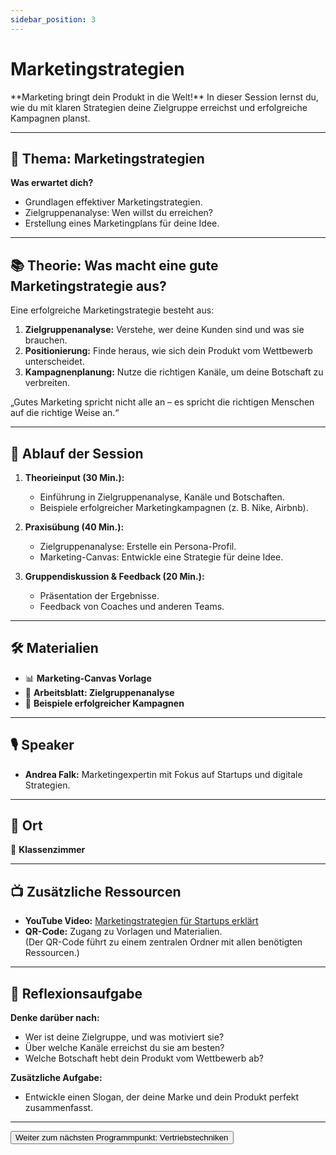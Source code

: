 ```yaml
---
sidebar_position: 3
---
```


# Marketingstrategien

<Admonition type="info" icon="📈">
  **Marketing bringt dein Produkt in die Welt!**  
  In dieser Session lernst du, wie du mit klaren Strategien deine Zielgruppe erreichst und erfolgreiche Kampagnen planst.
</Admonition>

---

## 🎯 **Thema:** Marketingstrategien

**Was erwartet dich?**  
- Grundlagen effektiver Marketingstrategien.  
- Zielgruppenanalyse: Wen willst du erreichen?  
- Erstellung eines Marketingplans für deine Idee.  

---

## 📚 **Theorie: Was macht eine gute Marketingstrategie aus?**

Eine erfolgreiche Marketingstrategie besteht aus:  
1. **Zielgruppenanalyse:** Verstehe, wer deine Kunden sind und was sie brauchen.  
2. **Positionierung:** Finde heraus, wie sich dein Produkt vom Wettbewerb unterscheidet.  
3. **Kampagnenplanung:** Nutze die richtigen Kanäle, um deine Botschaft zu verbreiten.  

<Admonition type="quote" icon="💡">
  „Gutes Marketing spricht nicht alle an – es spricht die richtigen Menschen auf die richtige Weise an.“  
</Admonition>

---

## 📝 **Ablauf der Session**

1. **Theorieinput (30 Min.):**  
   - Einführung in Zielgruppenanalyse, Kanäle und Botschaften.  
   - Beispiele erfolgreicher Marketingkampagnen (z. B. Nike, Airbnb).  

2. **Praxisübung (40 Min.):**  
   - Zielgruppenanalyse: Erstelle ein Persona-Profil.  
   - Marketing-Canvas: Entwickle eine Strategie für deine Idee.  

3. **Gruppendiskussion & Feedback (20 Min.):**  
   - Präsentation der Ergebnisse.  
   - Feedback von Coaches und anderen Teams.  

---

## 🛠️ **Materialien**

- 📊 **Marketing-Canvas Vorlage**  
- 📝 **Arbeitsblatt: Zielgruppenanalyse**  
- 📄 **Beispiele erfolgreicher Kampagnen**  

---

## 🎙️ **Speaker**

- **Andrea Falk:** Marketingexpertin mit Fokus auf Startups und digitale Strategien.  

---

## 📍 **Ort**

📍 **Klassenzimmer**  

---

## 📺 **Zusätzliche Ressourcen**

- **YouTube Video:** [Marketingstrategien für Startups erklärt](https://www.youtube.com/watch?v=example)  
- **QR-Code:** Zugang zu Vorlagen und Materialien.  
  (Der QR-Code führt zu einem zentralen Ordner mit allen benötigten Ressourcen.)  

---

## 🚀 **Reflexionsaufgabe**

**Denke darüber nach:**  
- Wer ist deine Zielgruppe, und was motiviert sie?  
- Über welche Kanäle erreichst du sie am besten?  
- Welche Botschaft hebt dein Produkt vom Wettbewerb ab?  

**Zusätzliche Aufgabe:**  
- Entwickle einen Slogan, der deine Marke und dein Produkt perfekt zusammenfasst.  

---

<Button destination="/roadmap/docs/yfn-school/day3/sales-techniques">
  Weiter zum nächsten Programmpunkt: Vertriebstechniken
</Button>